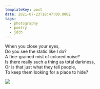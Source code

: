 ```yaml
---
templateKey: post
date: 2021-07-23T18:47:00.000Z
tags:
  - photography
  - poetry
  - jdch
---
```

When you close your eyes,<br/>
Do you see the static like I do?<br/>
A fine-grained mist of colored noise?<br/>
Is there really such a thing as total darkness,<br/>
Or is that just what they tell people,<br/>
To keep them looking for a place to hide?

![](../../assets/photos/20210723-IMG_4416.jpg)
